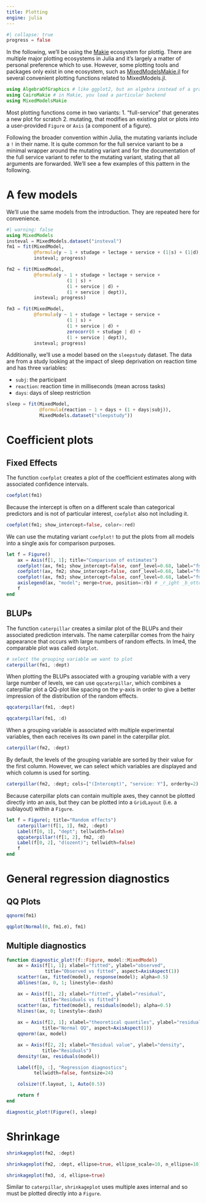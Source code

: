 ```yaml
---
title: Plotting
engine: julia
---
```


```julia
#| collapse: true
progress = false
```

In the following, we'll be using the [Makie](https://docs.makie.org/v0.21/) ecosystem for plottig. There are multiple major plotting ecosystems in Julia and it's largely a matter of personal preference which to use. However, some plotting tools and packages only exist in one ecosystem, such as [MixedModelsMakie.jl](https://palday.github.io/MixedModelsMakie.jl/v0.4/) for several convenient plotting functions related to MixedModels.jl.

```julia
using AlgebraOfGraphics # like ggplot2, but an algebra instead of a grammar
using CairoMakie # in Makie, you load a particular backend
using MixedModelsMakie

```

Most plotting functions come in two variants: 
1. "full-service" that generates a new plot for scratch
2. mutating, that modifies an existing plot or plots into a user-provided `Figure` or `Axis` (a component of a figure).

Following the broader convention within Julia, the mutating variants include a `!` in their name. It is quite common for the full service variant to be a minimal wrapper around the mutating variant and for the documentation of the full service variant to refer to the mutating variant, stating that all arguments are forwarded. We'll see a few examples of this pattern in the following.

# A few models

We'll use the same models from the introduction. They are repeated here for convenience.

```julia
#| warning: false
using MixedModels
insteval = MixedModels.dataset("insteval")
fm1 = fit(MixedModel,
          @formula(y ~ 1 + studage + lectage + service + (1|s) + (1|d) + (1|dept)),
          insteval; progress)

fm2 = fit(MixedModel,
          @formula(y ~ 1 + studage + lectage + service +
                      (1 | s) +
                      (1 + service | d) +
                      (1 + service | dept)),
          insteval; progress)

fm3 = fit(MixedModel,
          @formula(y ~ 1 + studage + lectage + service +
                      (1 | s) +
                      (1 + service | d) +
                      zerocorr(0 + studage | d) +
                      (1 + service | dept)),
          insteval; progress)
```

Additionally, we'll use a model based on the `sleepstudy` dataset. The data are from a study looking at the impact of sleep deprivation on reaction time and has three variables:

- `subj`: the participant
- `reaction`: reaction time in milliseconds (mean across tasks)
- `days`: days of sleep restriction 

```julia
sleep = fit(MixedModel, 
            @formula(reaction ~ 1 + days + (1 + days|subj)), 
            MixedModels.dataset("sleepstudy"))            
```

# Coefficient plots

## Fixed Effects

The function `coefplot` creates a plot of the coefficient estimates along with associated confidence intervals.

```julia
coefplot(fm1)
```

Because the intercept is often on a different scale than categorical predictors and is not of particular interest, `coefplot` also not including it.

```julia
coefplot(fm1; show_intercept=false, color=:red)
```

We can use the mutating variant `coefplot!` to put the plots from all models into a single axis for comparison purposes.

```julia
let f = Figure()
    ax = Axis(f[1, 1]; title="Comparison of estimates")
    coefplot!(ax, fm1; show_intercept=false, conf_level=0.68, label="fm1")
    coefplot!(ax, fm2; show_intercept=false, conf_level=0.68, label="fm2")
    coefplot!(ax, fm3; show_intercept=false, conf_level=0.68, label="fm3")
    axislegend(ax, "model"; merge=true, position=:rb) # _r_ight _b_ottom
    f
end
```

## BLUPs

The function `caterpillar` creates a similar plot of the BLUPs and their associated prediction intervals. The name caterpillar comes from the hairy appearance that occurs with large numbers of random effects. In lme4, the comparable plot was called `dotplot`.

```julia
# select the grouping variable we want to plot
caterpillar(fm1, :dept)
```

When plotting the BLUPs associated with a grouping variable with a very large number of levels, we can use `qqcaterpillar`, which combines a caterpillar plot a QQ-plot like spacing on the y-axis in order to give a better impression of the distribution of the random effects.

```julia
qqcaterpillar(fm1, :dept)
```

```julia
qqcaterpillar(fm1, :d)
```

When a grouping variable is associated with multiple experimental variables, then each receives its own panel in the caterpillar plot.

```julia
caterpillar(fm2, :dept)
```

By default, the levels of the grouping variable are sorted by their value for the first column. However, we can select which variables are displayed and which column is used for sorting.

```julia
caterpillar(fm2, :dept; cols=["(Intercept)", "service: Y"], orderby=2)
```

Because caterpillar plots can contain multiple axes, they cannot be plotted directly into an axis, but they can be plotted into a `GridLayout` (i.e. a sublayout) within a `Figure`.

```julia
let f = Figure(; title="Random effects")
    caterpillar!(f[1, 1], fm2, :dept)
    Label(f[0, 1], "dept"; tellwidth=false)
    qqcaterpillar!(f[1, 2], fm2, :d)
    Label(f[0, 2], "d(ozent)"; tellwidth=false)
    f
end
```

# General regression diagnostics

## QQ Plots

```julia
qqnorm(fm1)
```

```julia
qqplot(Normal(0, fm1.σ), fm1)
```

## Multiple diagnostics

```julia
function diagnostic_plot!(f::Figure, model::MixedModel)
    ax = Axis(f[1, 1]; xlabel="fitted", ylabel="observed", 
              title="Observed vs fitted", aspect=AxisAspect(1))
    scatter!(ax, fitted(model), response(model); alpha=0.5)
    ablines!(ax, 0, 1; linestyle=:dash)

    ax = Axis(f[1, 2]; xlabel="fitted", ylabel="residual",
             title="Residuals vs fitted")
    scatter!(ax, fitted(model), residuals(model); alpha=0.5)
    hlines!(ax, 0; linestyle=:dash)
    
    ax = Axis(f[2, 1]; xlabel="theoretical quantiles", ylabel="residuals",
             title="Normal QQ", aspect=AxisAspect(1))
    qqnorm!(ax, model)

    ax = Axis(f[2, 2]; xlabel="Residual value", ylabel="density",
             title="Residuals")
    density!(ax, residuals(model))

    Label(f[0, :], "Regression diagnostics"; 
          tellwidth=false, fontsize=24)

    colsize!(f.layout, 1, Auto(0.5))

    return f
end

diagnostic_plot!(Figure(), sleep)
```

# Shrinkage

```julia
shrinkageplot(fm2, :dept)
```

```julia
shrinkageplot(fm2, :dept, ellipse=true, ellipse_scale=10, n_ellipse=10)
```

```julia
shrinkageplot(fm3, :d, ellipse=true)
```

Similar to `caterpillar`, `shrinkageplot` uses multiple axes internal and so must be plotted directly into a `Figure`.
